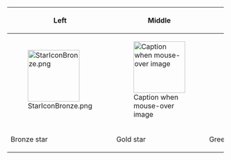 {| cellpadding="2" style="border: 1px solid darkgray;"
! width="140" | Left
! width="150" | Middle
! width="130" | Right
|- border="0"
| [[File:StarIconBronze.png|120px]]
| [[File:StarIconGold.png|120px|Caption when mouse-over image]]
| [[File:StarIconGreen.png|120px|Green stellar icon]]
|- align="center"
| Bronze star || Gold star || Green star
|}